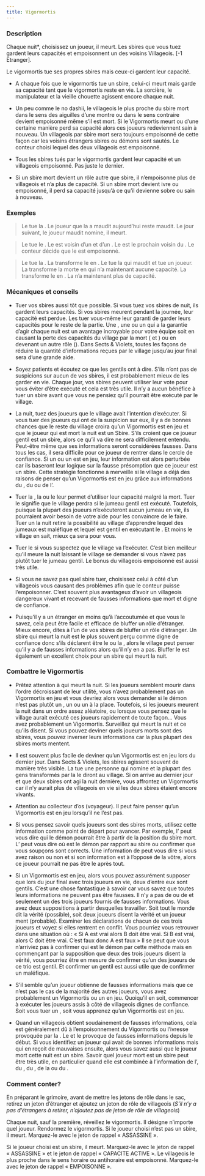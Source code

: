 ```yaml
---
title: Vigormortis
---
```



<Role VIGORMORTIS header />

### Description

Chaque nuit*, choisissez un joueur, il meurt. Les sbires que  vous tuez gardent leurs capacités et empoisonnent un des voisins Villageois.  [-1 Etranger].

Le vigormortis tue ses propres sbires mais ceux-ci gardent leur capacité.

-   A chaque fois que le vigormortis tue un sbire, celui-ci meurt mais garde sa capacité tant que le vigormortis reste en vie. La sorcière, le manipulateur et la vieille chouette agissent encore chaque nuit.

-   Un peu comme le no dashii, le villageois le plus proche du sbire mort dans le sens des aiguilles d’une montre ou dans le sens contraire devient empoisonné même s’il est mort. Si le Vigormortis meurt ou d’une certaine manière perd sa capacité alors ces joueurs redeviennent sain à nouveau. Un villageois par sbire mort sera toujours empoisonné de cette façon car les voisins étrangers sbires ou démons sont sautés. Le conteur choisi lequel des deux villageois est empoisonné.

-   Tous les sbires tués par le vigormortis gardent leur capacité et un villageois empoisonné. Pas juste le dernier.

-   Si un sbire mort devient un rôle autre que sbire, il n’empoisonne plus de villageois et n’a plus de capacité. Si un sbire mort devient ivre ou empoisonné, il perd sa capacité jusqu’à ce qu’il devienne sobre ou sain à nouveau.

### Exemples  

> Le <Role VIGORMORTIS /> tue la <Role SORCIERE />. Le joueur que la <Role SORCIERE /> a maudit aujourd’hui reste maudit. Le jour suivant, le joueur maudit nomine, il meurt.

> Le <Role VIGORMORTIS /> tue le <Role JUMEAU_MALEFIQUE />. Le <Role JUMEAU_MALEFIQUE /> est voisin d’un <Role MALADROIT /> et d’un <Role FLEURISTE />. Le <Role SAGE /> est le prochain voisin du <Role MALADROIT />. Le conteur décide que le <Role SAGE /> est empoisonné.

> Le <Role VIGORMORTIS /> tue la <Role VIEILLE_CHOUETTE />. La <Role VIEILLE_CHOUETTE /> transforme le <Role SAVANT /> en <Role SORCIERE />. Le <Role VIGORMORTIS /> tue la <Role SORCIERE /> qui maudit et tue un joueur. La <Role VIEILLE_CHOUETTE /> transforme la <Role SORCIERE /> morte en <Role ORACLE /> qui n’a maintenant aucune capacité. La <Role VIEILLE_CHOUETTE /> transforme le <Role VIGORMORTIS /> en <Role VORTOX />. La <Role VIEILLE_CHOUETTE /> n’a maintenant plus de capacité.

### Mécaniques et conseils

- Tuer vos sbires aussi tôt que possible. Si vous tuez vos sbires de nuit, ils gardent leurs capacités. Si vos sbires meurent pendant la journée, leur capacité est perdue. Les tuer vous-même leur garanti de garder leurs capacités pour le reste de la partie. Une <Role SORCIERE />, une <Role VIEILLE_CHOUETTE /> ou un <Role MANIPULATEUR /> qui a la garantie d’agir chaque nuit est un avantage incroyable pour votre équipe soit en causant la perte des capacités du village par la mort (<Role SORCIERE /> et <Role MANIPULATEUR />) ou en devenant un autre rôle (<Role VIEILLE_CHOUETTE />). Dans Sects & Violets, toutes les façons de réduire la quantité d’informations reçues par le village jusqu’au jour final sera d’une grande aide.

- Soyez patients et écoutez ce que les gentils ont à dire. S’ils n’ont pas de suspicions sur aucun de vos sbires, il est probablement mieux de les garder en vie. Chaque jour, vos sbires peuvent utiliser leur vote pour vous éviter d’être exécuté et cela est très utile. Il n’y a aucun bénéfice à tuer un sbire avant que vous ne pensiez qu’il pourrait être exécuté par le village.

- La nuit, tuez des joueurs que le village avait l’intention d’exécuter. Si vous tuer des joueurs qui ont de la suspicion sur eux, il y a de bonnes chances que le reste du village croira qu’un Vigormortis est en jeu et que le joueur qui est mort la nuit est un Sbire. S’ils croient que ce joueur gentil est un sbire, alors ce qu’il va dire ne sera difficilement entendu. Peut-être même que ses informations seront considérées fausses. Dans tous les cas, il sera difficile pour ce joueur de rentrer dans le cercle de confiance. Si un <Role HORLOGER /> ou un <Role CRIEUR /> est en jeu, leur information est alors perturbée car ils baseront leur logique sur la fausse présomption que ce joueur est un sbire. Cette stratégie fonctionne à merveille si le village a déjà des raisons de penser qu’un Vigormortis est en jeu grâce aux informations du <Role REVEUR />, du <Role SAVANT /> ou de l’<Role ARTISTE />.

- Tuer la <Role SORCIERE />, la <Role VIEILLE_CHOUETTE /> ou le <Role MANIPULATEUR /> leur permet d’utiliser leur capacité malgré la mort. Tuer le <Role JUMEAU_MALEFIQUE /> signifie que le village perdra si le jumeau gentil est exécuté. Toutefois, puisque la plupart des joueurs n’exécuteront aucun jumeau en vie, ils pourraient avoir besoin de votre aide pour les convaincre de le faire. Tuer un <Role JUMEAU_MALEFIQUE /> la nuit retire la possibilité au village d’apprendre lequel des jumeaux est maléfique et lequel est gentil en exécutant le <Role JUMEAU_MALEFIQUE />. Et moins le village en sait, mieux ça sera pour vous.

- Tuer le <Role JUMEAU_MALEFIQUE /> si vous suspectez que le village va l’exécuter. C’est bien meilleur qu’il meure la nuit laissant le village se demander si vous n’avez pas plutôt tuer le jumeau gentil. Le bonus du villageois empoisonné est aussi très utile.

- Si vous ne savez pas quel sbire tuer, choisissez celui à côté d’un villageois vous causant des problèmes afin que le conteur puisse l’empoisonner. C’est souvent plus avantageux d’avoir un villageois dangereux vivant et recevant de fausses informations que mort et digne de confiance.

- Puisqu’il y a un étranger en moins qu’à l’accoutumée et que vous le savez, cela peut être facile et efficace de bluffer un rôle d’étranger. Mieux encore, dites à l’un de vos sbires de bluffer un rôle d’étranger. Un sbire qui meurt la nuit est le plus souvent perçu comme digne de confiance donc s’ils déclarent être le <Role MALADROIT /> ou la <Role DULCINEE />, alors le village peut penser qu’il y a de fausses informations alors qu’il n’y en a pas. Bluffer le <Role SAGE /> est également un excellent choix pour un sbire qui meurt la nuit.

### Combattre le Vigormortis

- Prêtez attention à qui meurt la nuit. Si les joueurs semblent mourir dans l’ordre décroissant de leur utilité, vous n’avez probablement pas un Vigormortis en jeu et vous devriez alors vous demander si le démon n’est pas plutôt un <Role FANG_GU />, un <Role NO_DASHII /> ou un <Role VORTOX /> à la place. Toutefois, si les joueurs meurent la nuit dans un ordre assez aléatoire, ou lorsque vous pensez que le village aurait exécuté ces joueurs rapidement de toute façon… Vous avez probablement un Vigormortis. Surveillez qui meurt la nuit et ce qu’ils disent. Si vous pouvez deviner quels joueurs morts sont des sbires, vous pouvez inverser leurs informations car la plus plupart des sbires morts mentent. 

- Il est souvent plus facile de deviner qu’un Vigormortis est en jeu lors du dernier jour. Dans Sects & Violets, les sbires agissent souvent de manière très visible. La <Role SORCIERE /> tue une personne qui nomine et la plupart des gens transformés par la <Role VIEILLE_CHOUETTE /> le diront au village. Si on arrive au dernier jour et que deux sbires ont agi la nuit dernière, vous affrontez un Vigormortis car il n’y aurait plus de villageois en vie si les deux sbires étaient encore vivants.

- Attention au collecteur d’os (voyageur). Il peut faire penser qu’un Vigormortis est en jeu lorsqu’il ne l’est pas.

- Si vous pensez savoir quels joueurs sont des sbires morts, utilisez cette information comme point de départ pour avancer. Par exemple, l’<Role HORLOGER /> peut vous dire qui le démon pourrait être à partir de la position du sbire mort. L’<Role ARTISTE /> peut vous dire où est le démon par rapport au sbire ou confirmer que vous soupçons sont corrects. Une information de <Role CRIEUR /> peut vous dire si vous avez raison ou non et si son information est à l’opposé de la vôtre, alors ce joueur pourrait ne pas être le <Role CRIEUR /> après tout.

- Si un Vigormortis est en jeu, alors vous pouvez assurément supposer que lors du jour final avec trois joueurs en vie, deux d’entre eux sont gentils. C’est une chose fantastique à savoir car vous savez que toutes leurs informations ne peuvent pas être fausses. Il n’y a pas de <Role VORTOX /> ou de <Role NO_DASHII /> et seulement un des trois joueurs fournis de fausses informations. Vous avez deux suppositions à partir desquelles travailler. Soit tout le monde dit la vérité (possible), soit deux joueurs disent la vérité et un joueur ment (probable). Examiner les déclarations de chacun de ces trois joueurs et voyez si elles rentrent en conflit. Vous pourriez vous retrouver dans une situation où : « Si A est vrai alors B doit être vrai. Si B est vrai, alors C doit être vrai. C’est faux donc A est faux » Il se peut que vous n’arriviez pas à confirmer qui est le démon par cette méthode mais en commençant par la supposition que deux des trois joueurs disent la vérité, vous pourriez être en mesure de confirmer qu’un des joueurs de ce trio est gentil. Et confirmer un gentil est aussi utile que de confirmer un maléfique.

- S’il semble qu’un joueur obtienne de fausses informations mais que ce n’est pas le cas de la majorité des autres joueurs, vous avez probablement un Vigormortis ou un <Role NO_DASHII /> en jeu. Quoiqu’il en soit, commencer à exécuter les joueurs assis à côté de villageois dignes de confiance. Soit vous tuer un <Role NO_DASHII />, soit vous apprenez qu’un Vigormortis est en jeu.

- Quand un villageois obtient soudainement de fausses informations, cela est généralement dû à l’empoisonnement du Vigormortis ou l’ivresse provoquée par la <Role DULCINEE />. Le <Role VORTOX /> et le <Role NO_DASHII /> provoque de fausses informations depuis le début. Si vous identifiez un joueur qui avait de bonnes informations mais qui en reçoit de mauvaises ensuite, alors vous savez aussi que le joueur mort cette nuit est un sbire. Savoir quel joueur mort est un sbire peut être très utile, en particulier quand elle est combinée à l’information de l’<Role HORLOGER />, du <Role CRIEUR />, du <Role REVEUR />, de la <Role COUTURIERE /> ou du <Role JONGLEUR />.

### Comment conter?

En préparant le grimoire, avant de mettre les jetons de rôle dans le sac, retirez un jeton d’étranger et ajoutez un jeton de rôle de villageois (_S’il n’y a pas d’étrangers à retirer, n’ajoutez pas de jeton de rôle de villageois_)

Chaque nuit, sauf la première, réveillez le vigormortis. Il désigne n’importe quel joueur. Rendormez le vigormortis. Si le joueur choisi n’est pas un sbire, il meurt. Marquez-le avec le jeton de rappel « ASSASSINE ».

Si le joueur choisi est un sbire, il meurt. Marquez-le avec le jeton de rappel « ASSASSINE » et le jeton de rappel « CAPACITE ACTIVE ». Le villageois le plus proche dans le sens horaire ou antihoraire est empoisonné. Marquez-le avec le jeton de rappel « EMPOISONNE ».